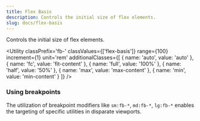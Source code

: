 ```yaml
---
title: Flex Basis
description: Controls the initial size of flex elements.
slug: docs/flex-basis
---
```



Controls the initial size of flex elements.

<Utility 
  classPrefix='fb-' 
  classValues={['flex-basis']}
  range={100} 
  increment={1} 
  unit='rem' 
  additionalClasses={[
    { name: 'auto', value: 'auto' },
    { name: 'fc', value: 'fit-content' },
    { name: 'full', value: '100%' },
    { name: 'half', value: '50%' },
    { name: 'max', value: 'max-content' },
    { name: 'min', value: 'min-content' }
  ]} 
/>

### Using breakpoints

The utilization of breakpoint modifiers like `sm:fb-*`, `md:fb-*`, `lg:fb-*` enables the targeting of specific utilities in disparate viewports.